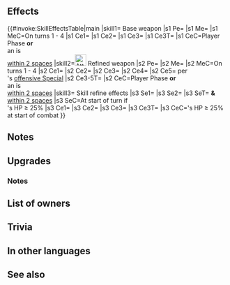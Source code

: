 {{Weapon Infobox
|tagid=SID_機斧ロヴンヘイズ
|intID=2755
|image=wep_ax098
|exclusive=1
|weaponType=Axe
|cost=400
|might=16
|range=1
|effect=Grants Atk+3. Enables【Canto (３)】during turns 1 through 4. If unit initiates combat or is within 2 spaces of an ally, grants Atk+6 to unit during combat, inflicts Atk-6 on foe during combat, and unit makes a guaranteed follow-up attack.<br><br>【Canto (３)】<br>After an attack, Assist skill, or structure destruction, unit can move ３ space(s).<br><br>(Unit moves according to movement type. Once per turn. Cannot attack or assist. Only highest value applied. Does not stack. After moving, if a skill that grants another action would be triggered (like with Galeforce), Canto will trigger after the granted action. Unit's base movement has no effect on movement granted. Cannot warp (using skills like Wings of Mercy) a distance greater than unit would be able to move with normal Canto movement.)
|statModifiers=0,19,0,0,0
|required=Silver Axe
|refinePaths=default
|refineSP=400
|refineMedals=500
|refineDews=200
|upgradedEffect=Grants Atk+3.<br><br>Enables【Canto (３)】during turns 1 through 4.<br><br>If unit initiates combat or is within 2 spaces of an ally, grants Atk+6 to unit, inflicts Atk-6 on foe, unit makes a guaranteed follow-up attack, and foe cannot make a follow-up attack during combat, and also, when unit's Special triggers, neutralizes foe's "reduces damage by X%" effects from foe's non-Special skills (excluding area-of-effect Specials).<br><br>【Canto (３)】<br>After an attack, Assist skill, or structure destruction, unit can move ３ space(s).<br><br>(Unit moves according to movement type. Once per turn. Cannot attack or assist. Only highest value applied. Does not stack. After moving, if a skill that grants another action would be triggered (like with Galeforce), Canto will trigger after the granted action. Unit's base movement has no effect on movement granted. Cannot warp (using skills like Wings of Mercy) a distance greater than unit would be able to move with normal Canto movement.)
|refineStatsSkill1=3,0,0,0,0
|effectSkill1=At start of turn, if unit's HP ≥ 25%, grants "unit cannot be slowed by terrain (does not apply to impassable terrain)" and【Incited】to unit and allies within 2 spaces of unit for 1 turn.<br><br>At start of combat, if unit's HP ≥ 25%, grants Atk/Def/Res+5 to unit, inflicts penalty on foe's Atk/Def = current bonus on each of foe's stats × 2 (calculates each stat penalty independently), and deals damage = 20% of unit's Def during combat (excluding area-of-effect Specials).<br><br>【Incited】<br>If unit initiates combat, grants bonus to unit's Atk/Spd/Def/Res = number of spaces from start position to end position of unit during combat (max 3; that turn only).
|properties=random_owner
}}
==Effects==
{{#invoke:SkillEffectsTable|main
|skill1={{SCi|weapon}} Base weapon
|s1 Pe={{Eft|Stat Boosts|Atk|3}}
|s1 Me={{Eft|Canto|3}}
|s1 MeC=On turns 1 - 4
|s1 Ce1={{Eft|Temporary buffs|Atk|6}}
|s1 Ce2={{Eft|Guaranteed Follow-Ups}}
|s1 Ce3={{Eft|Temporary debuffs|Atk|6}}
|s1 Ce3T={{Tgt|Foe}}
|s1 CeC=Player Phase '''or'''<br>an {{Tgt|Ally}} is<br>[[within 2 spaces]]
|skill2=[[File:Attack Plus W.png|x26px|class=inline-icon]] Refined weapon
|s2 Pe={{Eft|Stat Boosts|Atk|3}}
|s2 Me={{Eft|Canto|3}}
|s2 MeC=On turns 1 - 4
|s2 Ce1={{Eft|Temporary buffs|Atk|6}}
|s2 Ce2={{Eft|Guaranteed Follow-Ups}}
|s2 Ce3={{Eft|Temporary debuffs|Atk|6}}
|s2 Ce4={{Eft|Prevent Follow-Ups}}
|s2 Ce5={{Eft|Neutralize Damage Reduction}} per<br>{{Tgt|Unit}}'s [[offensive Special]]
|s2 Ce3-5T={{Tgt|Foe}}
|s2 CeC=Player Phase '''or'''<br>an {{Tgt|Ally}} is<br>[[within 2 spaces]]
|skill3={{Si|Auto-Lofnheiðr|refine=Skill1}} Skill refine effects
|s3 Se1={{SEt|Traverse Terrain}}
|s3 Se2={{SEt|Incited}}
|s3 SeT={{Tgt|Unit}} '''&''' {{Tgt|Allies}}<br>[[within 2 spaces]]
|s3 SeC=At start of turn if<br>{{Tgt|Unit}}'s HP ≥ 25%
|s3 Ce1={{Eft|Temporary buffs|Atk/Def/Res|5}}
|s3 Ce2={{Eft|Damage Boost|20% of {{Tgt|Unit}}'s Def}}
|s3 Ce3={{Eft|Temporary debuffs|Atk/Def|2 x {{SEt|bonuses}} on<br>each of {{Tgt|Foe}}'s stats}}
|s3 Ce3T={{Tgt|Foe}}
|s3 CeC={{Tgt|Unit}}'s HP ≥ 25%<br>at start of combat
}}

==Notes==
{{Canto|3}}
{{IfUnitInitiates}}
{{Temporary buffs}}
{{Temporary debuffs}}
{{Guaranteed follow-up interaction}}
==Upgrades==
{{Weapon Upgrade List}}
===Notes===
{{Prevent follow-up|name=Refined Auto-Lofnheiðr}}
{{DamageReductionNeutralization|name=Refined Auto-Lofnheiðr}}
{{TemporaryDebufffromBonus|source=the foe|name={{St|Auto-Lofnheiðr|refine=Skill1}}}}
{{DamageBoost|name={{St|Auto-Lofnheiðr|refine=Skill1}}}}
==List of owners==
{{Skill Hero List}}
==Trivia==
{{NorseMyth|name=Lofnheiðr|is a dwarf who was a daughter of the dwarf king [[Hreiðmarr]], and a sister of [[Reginn]], [[Ótr]], [[Fáfnir]], and [[Lyngheiðr]].}}

==In other languages==
{{OtherLanguages
|japanese=機斧ロヴンヘイズ
|german=Mech. Lofnheiðr
|spanishEU=Auto-Lofnheiðr
|spanishLA=Auto-Lofnheiðr
|french=Lofnheiðr auto.
|italian=Auto-Lofnheiðr
|chineseTW=機斧洛芬赫茲
|portuguese=Lofnheiðr autom.
}}
==See also==
{{See also skills|cond=Description LIKE '%【Canto (３)】%' OR Description LIKE '%Canto%during turns 1 through 4%' OR Description LIKE '%inflicts penalty%Atk/Def%current bonus%'}}
{{Weapons Navbox}}